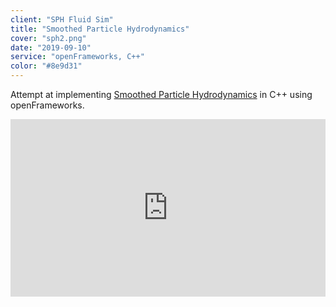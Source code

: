 ```yaml
---
client: "SPH Fluid Sim"
title: "Smoothed Particle Hydrodynamics"
cover: "sph2.png"
date: "2019-09-10"
service: "openFrameworks, C++"
color: "#8e9d31"
---
```


Attempt at implementing [Smoothed Particle Hydrodynamics](https://en.wikipedia.org/wiki/Smoothed-particle_hydrodynamics) in C++ using openFrameworks. 
<div style="width:100%;height:0px;position:relative;padding-bottom:56.250%;"><iframe src="https://streamable.com/s/dzgos/rizdya" frameborder="0" width="100%" height="100%" allowfullscreen style="width:100%;height:100%;position:absolute;left:0px;top:0px;overflow:hidden;"></iframe></div>
